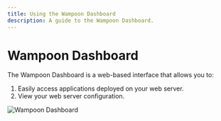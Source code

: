 ```yaml
---
title: Using the Wampoon Dashboard
description: A guide to the Wampoon Dashboard.
---
```


# Wampoon Dashboard

The Wampoon Dashboard is a web-based interface that allows you to:
1. Easily access applications deployed on your web server.
2. View your web server configuration.

![Wampoon Dashboard](../../../assets/wampoon-ui/wampoon-dashboard.png)






